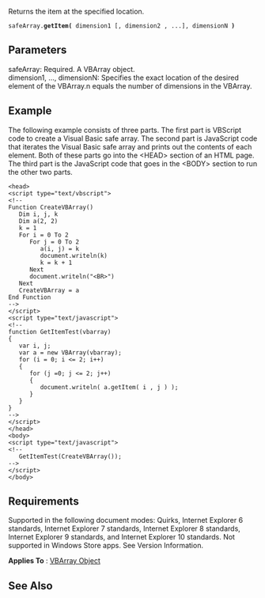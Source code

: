 Returns the item at the specified location.

 safeArray.'''getItem(''' dimension1 [, dimension2 , ...], dimensionN ''')'''

==Parameters==
; safeArray: Required. A VBArray object.
; dimension1, ..., dimensionN: Specifies the exact location of the desired element of the VBArray.n equals the number of dimensions in the VBArray.

==Example==
The following example consists of three parts. The first part is VBScript code to create a Visual Basic safe array. The second part is JavaScript code that iterates the Visual Basic safe array and prints out the contents of each element. Both of these parts go into the &lt;HEAD&gt; section of an HTML page. The third part is the JavaScript code that goes in the &lt;BODY&gt; section to run the other two parts.

 &lt;head&gt;
 &lt;script type="text/vbscript"&gt;
 &lt;!--
 Function CreateVBArray()
    Dim i, j, k
    Dim a(2, 2)
    k = 1
    For i = 0 To 2
       For j = 0 To 2
          a(i, j) = k
          document.writeln(k)
          k = k + 1
       Next
       document.writeln("&lt;BR&gt;")
    Next
    CreateVBArray = a
 End Function
 --&gt;
 &lt;/script&gt;
 &lt;script type="text/javascript"&gt;
 &lt;!--
 function GetItemTest(vbarray)
 {
    var i, j;
    var a = new VBArray(vbarray);
    for (i = 0; i &lt;= 2; i++)
    {
       for (j =0; j &lt;= 2; j++)
       {
          document.writeln( a.getItem( i , j ) );
       }
    }
 }
 --&gt;
 &lt;/script&gt;
 &lt;/head&gt;
 &lt;body&gt;
 &lt;script type="text/javascript"&gt;
 &lt;!--
    GetItemTest(CreateVBArray());
 --&gt;
 &lt;/script&gt;
 &lt;/body&gt;

==Requirements==
Supported in the following document modes: Quirks, Internet Explorer 6 standards, Internet Explorer 7 standards, Internet Explorer 8 standards, Internet Explorer 9 standards, and Internet Explorer 10 standards. Not supported in Windows Store apps. See Version Information.

'''Applies To''' : [[VBArray|VBArray Object]]


==See Also==

              

              

              

              
